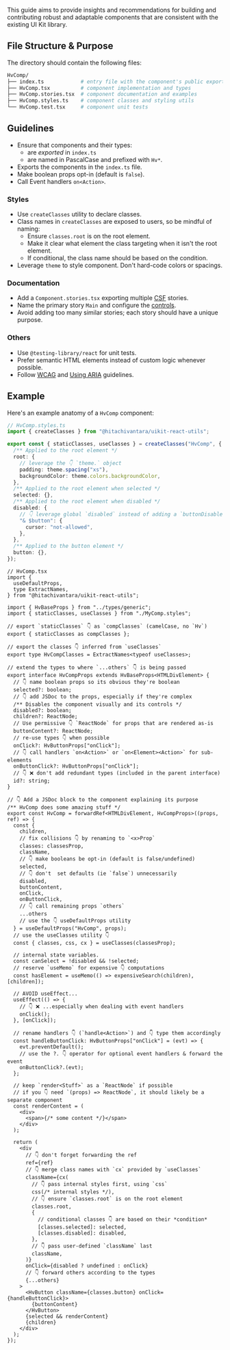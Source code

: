 
<Meta title="Overview/Community/Component Guidelines" />

<Title>Component Guidelines</Title>

This guide aims to provide insights and recommendations for building and contributing
robust and adaptable components that are consistent with the existing UI Kit library.

## File Structure & Purpose

The directory should contain the following files:

```sh
HvComp/
├── index.ts            # entry file with the component's public exports
├── HvComp.tsx          # component implementation and types
├── HvComp.stories.tsx  # component documentation and examples
├── HvComp.styles.ts    # component classes and styling utils
└── HvComp.test.tsx     # component unit tests
```

## Guidelines

- Ensure that components and their types:
  - are _exported_ in `index.ts`
  - are named in PascalCase and prefixed with `Hv*`.
- Exports the components in the `index.ts` file.
- Make boolean props opt-in (default is `false`).
- Call Event handlers `on<Action>`.

### Styles

- Use `createClasses` utility to declare classes.
- Class names in `createClasses` are exposed to users, so be mindful of naming:
  - Ensure `classes.root` is on the root element.
  - Make it clear what element the class targeting when it isn't the root element.
  - If conditional, the class name should be based on the condition.
- Leverage `theme` to style component. Don't hard-code colors or spacings.

### Documentation

- Add a `Component.stories.tsx` exporting multiple [CSF](https://storybook.js.org/docs/react/api/csf) stories.
- Name the primary story `Main` and configure the [controls](https://storybook.js.org/docs/react/essentials/controls).
- Avoid adding too many similar stories; each story should have a unique purpose.

### Others

- Use `@testing-library/react` for unit tests.
- Prefer semantic HTML elements instead of custom logic whenever possible.
- Follow [WCAG](https://www.w3.org/TR/WCAG21/) and [Using ARIA](https://www.w3.org/TR/using-aria/) guidelines.

## Example

Here's an example anatomy of a `HvComp` component:

```ts
// HvComp.styles.ts
import { createClasses } from "@hitachivantara/uikit-react-utils";

export const { staticClasses, useClasses } = createClasses("HvComp", {
  /** Applied to the root element */
  root: {
    // leverage the 👇 `theme.` object
    padding: theme.spacing("xs"),
    backgroundColor: theme.colors.backgroundColor,
  },
  /** Applied to the root element when selected */
  selected: {},
  /** Applied to the root element when disabled */
  disabled: {
    // 👇 leverage global `disabled` instead of adding a `buttonDisabled`
    "& $button": {
      cursor: "not-allowed",
    },
  },
  /** Applied to the button element */
  button: {},
});
```

```tsx
// HvComp.tsx
import {
  useDefaultProps,
  type ExtractNames,
} from "@hitachivantara/uikit-react-utils";

import { HvBaseProps } from "../types/generic";
import { staticClasses, useClasses } from "./MyComp.styles";

// export `staticClasses` 👇 as `compClasses` (camelCase, no `Hv`)
export { staticClasses as compClasses };

// export the classes 👇 inferred from `useClasses`
export type HvCompClasses = ExtractNames<typeof useClasses>;

// extend the types to where `...others` 👇 is being passed
export interface HvCompProps extends HvBaseProps<HTMLDivElement> {
  // 👇 name boolean props so its obvious they're boolean
  selected?: boolean;
  // 👇 add JSDoc to the props, especially if they're complex
  /** Disables the component visually and its controls */
  disabled?: boolean;
  children?: ReactNode;
  // Use permissive 👇 `ReactNode` for props that are rendered as-is
  buttonContent?: ReactNode;
  // re-use types 👇 when possible
  onClick?: HvButtonProps["onClick"];
  // 👇 call handlers `on<Action>` or `on<Element><Action>` for sub-elements
  onButtonClick?: HvButtonProps["onClick"];
  // 👇 ❌ don't add redundant types (included in the parent interface)
  id?: string;
}

// 👇 Add a JSDoc block to the component explaining its purpose
/** HvComp does some amazing stuff */
export const HvComp = forwardRef<HTMLDivElement, HvCompProps>((props, ref) => {
  const {
    children,
    // fix collisions 👇 by renaming to `<x>Prop`
    classes: classesProp,
    className,
    // 👇 make booleans be opt-in (default is false/undefined)
    selected,
    // 👇 don't  set defaults (ie `false`) unnecessarily
    disabled,
    buttonContent,
    onClick,
    onButtonClick,
    // 👇 call remaining props `others`
    ...others
    // use the 👇 useDefaultProps utility
  } = useDefaultProps("HvComp", props);
  // use the useClasses utility 👇
  const { classes, css, cx } = useClasses(classesProp);

  // internal state variables.
  const canSelect = !disabled && !selected;
  // reserve `useMemo` for expensive 👇 computations
  const hasElement = useMemo(() => expensiveSearch(children), [children]);

  // AVOID useEffect...
  useEffect(() => {
    // 👇 ❌ ...especially when dealing with event handlers
    onClick();
  }, [onClick]);

  // rename handlers 👇 (`handle<Action>`) and 👇 type them accordingly
  const handleButtonClick: HvButtonProps["onClick"] = (evt) => {
    evt.preventDefault();
    // use the ?. 👇 operator for optional event handlers & forward the event
    onButtonClick?.(evt);
  };

  // keep `render<Stuff>` as a `ReactNode` if possible
  // if you 👇 need `(props) => ReactNode`, it should likely be a separate component
  const renderContent = (
    <div>
      <span>{/* some content */}</span>
    </div>
  );

  return (
    <div
      // 👇 don't forget forwarding the ref
      ref={ref}
      // 👇 merge class names with `cx` provided by `useClasses`
      className={cx(
        // 👇 pass internal styles first, using `css`
        css(/* internal styles */),
        // 👇 ensure `classes.root` is on the root element
        classes.root,
        {
          // conditional classes 👇 are based on their *condition*
          [classes.selected]: selected,
          [classes.disabled]: disabled,
        },
        // 👇 pass user-defined `className` last
        className,
      )}
      onClick={disabled ? undefined : onClick}
      // 👇 forward others according to the types
      {...others}
    >
      <HvButton className={classes.button} onClick={handleButtonClick}>
        {buttonContent}
      </HvButton>
      {selected && renderContent}
      {children}
    </div>
  );
});
```

